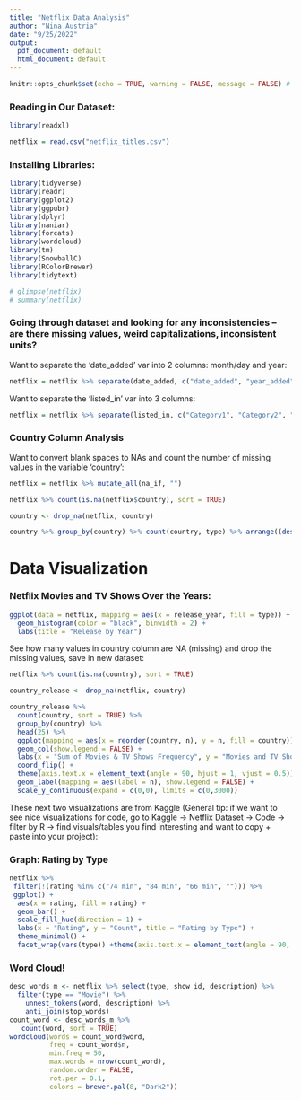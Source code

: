 ```yaml
---
title: "Netflix Data Analysis"
author: "Nina Austria"
date: "9/25/2022"
output:
  pdf_document: default
  html_document: default
---
```


```r
knitr::opts_chunk$set(echo = TRUE, warning = FALSE, message = FALSE) # hiding all warnings and messages
```

### Reading in Our Dataset:
```r
library(readxl)

netflix = read.csv("netflix_titles.csv")
```

### Installing Libraries:
```r
library(tidyverse)
library(readr)
library(ggplot2)
library(ggpubr)
library(dplyr)
library(naniar)
library(forcats)
library(wordcloud)
library(tm)
library(SnowballC)
library(RColorBrewer)
library(tidytext)

# glimpse(netflix)
# summary(netflix)
```

### Going through dataset and looking for any inconsistencies -- are there missing values, weird capitalizations, inconsistent units?
Want to separate the 'date_added' var into 2 columns: month/day and year:
```r
netflix = netflix %>% separate(date_added, c("date_added", "year_added"), sep = ",") # use arrow pointing down, next to green arrow to undo the run
```

Want to separate the 'listed_in' var into 3 columns:
```r
netflix = netflix %>% separate(listed_in, c("Category1", "Category2", "Category3"), sep = ",") 
```

### Country Column Analysis
Want to convert blank spaces to NAs and count the number of missing values in the variable 'country':
```r
netflix = netflix %>% mutate_all(na_if, "")

netflix %>% count(is.na(netflix$country), sort = TRUE)

country <- drop_na(netflix, country)
```

```r
country %>% group_by(country) %>% count(country, type) %>% arrange((desc(n))) %>% head(25) # count(country,type) means there will be sep rows for United States - Movie and United States - TV Show
```

# Data Visualization

### Netflix Movies and TV Shows Over the Years:
```r
ggplot(data = netflix, mapping = aes(x = release_year, fill = type)) +
  geom_histogram(color = "black", binwidth = 2) + 
  labs(title = "Release by Year")
```

See how many values in country column are NA (missing) and drop the missing values, save in new dataset:
```r
netflix %>% count(is.na(country), sort = TRUE)

country_release <- drop_na(netflix, country)

country_release %>% 
  count(country, sort = TRUE) %>% 
  group_by(country) %>%
  head(25) %>% 
  ggplot(mapping = aes(x = reorder(country, n), y = n, fill = country)) + 
  geom_col(show.legend = FALSE) + 
  labs(x = "Sum of Movies & TV Shows Frequency", y = "Movies and TV Shows Released", title = "Top 25 Countries on Netflix") + 
  coord_flip() + 
  theme(axis.text.x = element_text(angle = 90, hjust = 1, vjust = 0.5)) + # he just copied and pasted this from somewhere 
  geom_label(mapping = aes(label = n), show.legend = FALSE) + 
  scale_y_continuous(expand = c(0,0), limits = c(0,3000))
```

These next two visualizations are from Kaggle (General tip: if we want to see nice visualizations for code, go to Kaggle -> Netflix Dataset -> Code -> filter by R -> find visuals/tables you find interesting and want to copy + paste into your project):

### Graph: Rating by Type
```r
netflix %>%
 filter(!(rating %in% c("74 min", "84 min", "66 min", ""))) %>%
 ggplot() +
  aes(x = rating, fill = rating) +
  geom_bar() +
  scale_fill_hue(direction = 1) +
  labs(x = "Rating", y = "Count", title = "Rating by Type") +
  theme_minimal() +
  facet_wrap(vars(type)) +theme(axis.text.x = element_text(angle = 90, vjust = 0.5, hjust=1))
```

### Word Cloud!
```r
desc_words_m <- netflix %>% select(type, show_id, description) %>%
  filter(type == "Movie") %>% 
    unnest_tokens(word, description) %>%
    anti_join(stop_words)
count_word <- desc_words_m %>%
   count(word, sort = TRUE)
wordcloud(words = count_word$word,  
          freq = count_word$n, 
          min.freq = 50,  
          max.words = nrow(count_word), 
          random.order = FALSE,  
          rot.per = 0.1,  
          colors = brewer.pal(8, "Dark2"))
```
